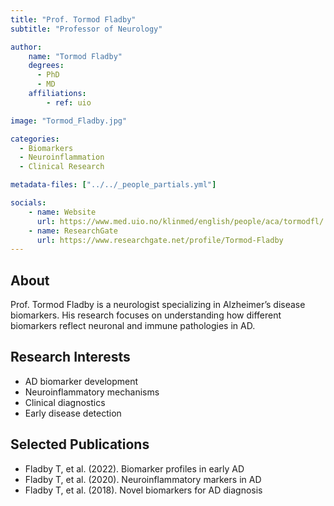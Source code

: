 ```yaml
---
title: "Prof. Tormod Fladby"
subtitle: "Professor of Neurology"

author:
    name: "Tormod Fladby"
    degrees:
      - PhD
      - MD
    affiliations:
        - ref: uio

image: "Tormod_Fladby.jpg"

categories:
  - Biomarkers
  - Neuroinflammation
  - Clinical Research

metadata-files: ["../../_people_partials.yml"]

socials:
    - name: Website
      url: https://www.med.uio.no/klinmed/english/people/aca/tormodfl/
    - name: ResearchGate
      url: https://www.researchgate.net/profile/Tormod-Fladby
---
```


## About

Prof. Tormod Fladby is a neurologist specializing in Alzheimer's disease biomarkers. His research focuses on understanding how different biomarkers reflect neuronal and immune pathologies in AD.

## Research Interests

- AD biomarker development
- Neuroinflammatory mechanisms
- Clinical diagnostics
- Early disease detection

## Selected Publications

- Fladby T, et al. (2022). Biomarker profiles in early AD
- Fladby T, et al. (2020). Neuroinflammatory markers in AD
- Fladby T, et al. (2018). Novel biomarkers for AD diagnosis 